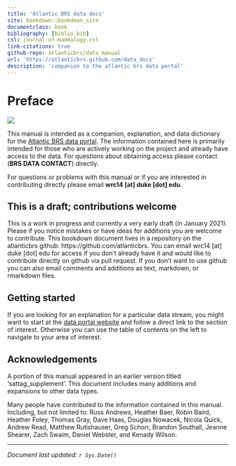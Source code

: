 ---
title: 'Atlantic BRS data docs'
site: bookdown::bookdown_site
documentclass: book
bibliography: [biblio.bib]
csl: journal-of-mammalogy.csl
link-citations: true
github-repo: atlanticbrs/data_manual
url: 'https://atlanticbrs.github.com/data_docs'
description: 'companion to the atlantic brs data portal'
---

# Preface {-}

![](images/logo.svg)

This manual is intended as a companion, explanation, and data dictionary for the [Atlantic BRS data portal](https://bdtc.netlify.app). The information contained here is primarily intended for those who are actively working on the project and already have access to the data. For questions about obtaining access please contact (**BRS DATA CONTACT**) directly.

For questions or problems with this manual or if you are interested in contributing directly please email **wrc14 [at] duke [dot] edu**.

## This is a draft; contributions welcome {-}

This is a work in progress and currently a very early draft (in January 2021). Please if you notice mistakes or have ideas for additions you are welcome to contribute. This bookdown document lives in a repository on the atlanticbrs github: https://github.com/atlanticbrs. You can email wrc14 [at] duke [dot] edu for access if you don't already have it and would like to contribute directly on github via pull request. If you don't want to use github you can also email comments and additions as text, markdown, or rmarkdown files.

## Getting started {-}

If you are looking for an explanation for a particular data stream, you might want to start at the [data portal website](https://bdtc.netlify.app) and follow a direct link to the section of interest. Otherwise you can use the table of contents on the left to navigate to your area of interest.

## Acknowledgements {-}

A portion of this manual appeared in an earlier version titled 'sattag_supplement'. This document includes many additions and expansions to other data types.

Many people have contributed to the information contained in this manual. Including, but not limited to:
Russ Andrews, 
Heather Baer, 
Robin Baird, 
Heather Foley, 
Thomas Gray,
Dave Haas, 
Douglas Nowacek,
Nicola Quick, 
Andrew Read,
Matthew Rutishauser, 
Greg Schorr, 
Brandon Southall,
Jeanne Shearer, 
Zach Swaim,
Daniel Webster,
and 
Kenady Wilson.

----

_Document last updated: `r Sys.Date()`_
